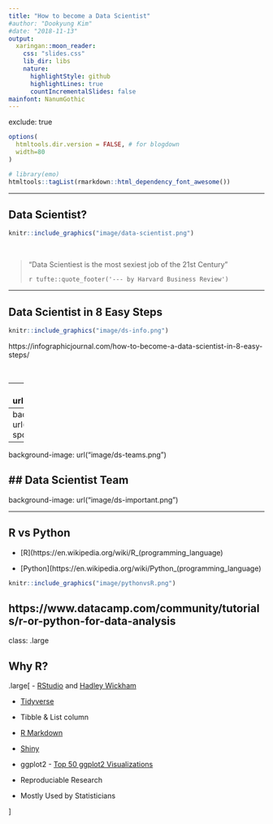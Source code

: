 ```yaml
---
title: "How to become a Data Scientist"
#author: "Dookyung Kim"
#date: "2018-11-13"
output:
  xaringan::moon_reader:
    css: "slides.css"
    lib_dir: libs
    nature:
      highlightStyle: github
      highlightLines: true
      countIncrementalSlides: false
mainfont: NanumGothic
---
```

exclude: true

```r
options(
  htmltools.dir.version = FALSE, # for blogdown
  width=80
)

# library(emo)
htmltools::tagList(rmarkdown::html_dependency_font_awesome())
```
---

## Data Scientist?


```r
knitr::include_graphics("image/data-scientist.png")
```


<br>

> “Data Scientiest is the most sexiest job of the 21st Century”
>
> `r tufte::quote_footer('--- by Harvard Business Review')`


---

## Data Scientist in 8 Easy Steps


```r
knitr::include_graphics("image/ds-info.png")
```

https://infographicjournal.com/how-to-become-a-data-scientist-in-8-easy-steps/

<br>

---
background-image: url("image/superman.png")

---
background-image: url("image/team-sports.png")

---
background-image: url("image/ds-teams.png")

## Data Scientist Team
---
background-image: url("image/ds-important.png")

---

## R vs Python


- [R](https://en.wikipedia.org/wiki/R_(programming_language)

- [Python](https://en.wikipedia.org/wiki/Python_(programming_language)

```r
knitr::include_graphics("image/pythonvsR.png")
```

https://www.datacamp.com/community/tutorials/r-or-python-for-data-analysis
---
class: .large

## Why R?

.large[
- [RStudio](https://www.rstudio.com/) and [Hadley Wickham](http://hadley.nz/)

  *  [Tidyverse](https://www.tidyverse.org/)
  *  Tibble & List column
  *  [R Markdown](https://rmarkdown.rstudio.com/)
  *  [Shiny](https://shiny.rstudio.com/)
  *  ggplot2 - [Top 50 ggplot2 Visualizations](http://r-statistics.co/Top50-Ggplot2-Visualizations-MasterList-R-Code.html)
  

- Reproduciable Research

- Mostly Used by Statisticians

]
